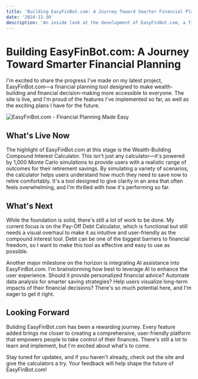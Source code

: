 ```yaml
---
title: 'Building EasyFinBot.com: A Journey Toward Smarter Financial Planning'
date: '2024-11-30'
description: 'An inside look at the development of EasyFinBot.com, a financial planning tool designed to make wealth-building and financial decision-making more accessible to everyone.'
---
```


# Building EasyFinBot.com: A Journey Toward Smarter Financial Planning

I'm excited to share the progress I've made on my latest project, EasyFinBot.com—a financial planning tool designed to make wealth-building and financial decision-making more accessible to everyone. The site is live, and I'm proud of the features I've implemented so far, as well as the exciting plans I have for the future.

<Image src="/images/projects/easyfinbot.jpg" alt="EasyFinBot.com - Financial Planning Made Easy" />

## What's Live Now
The highlight of EasyFinBot.com at this stage is the Wealth-Building Compound Interest Calculator. This isn't just any calculator—it's powered by 1,000 Monte Carlo simulations to provide users with a realistic range of outcomes for their retirement savings. By simulating a variety of scenarios, the calculator helps users understand how much they need to save now to retire comfortably. It's a tool designed to give clarity in an area that often feels overwhelming, and I'm thrilled with how it's performing so far.

## What's Next
While the foundation is solid, there's still a lot of work to be done. My current focus is on the Pay-Off Debt Calculator, which is functional but still needs a visual overhaul to make it as intuitive and user-friendly as the compound interest tool. Debt can be one of the biggest barriers to financial freedom, so I want to make this tool as effective and easy to use as possible.

Another major milestone on the horizon is integrating AI assistance into EasyFinBot.com. I'm brainstorming how best to leverage AI to enhance the user experience. Should it provide personalized financial advice? Automate data analysis for smarter saving strategies? Help users visualize long-term impacts of their financial decisions? There's so much potential here, and I'm eager to get it right.

## Looking Forward
Building EasyFinBot.com has been a rewarding journey. Every feature added brings me closer to creating a comprehensive, user-friendly platform that empowers people to take control of their finances. There's still a lot to learn and implement, but I'm excited about what's to come.

Stay tuned for updates, and if you haven't already, check out the site and give the calculators a try. Your feedback will help shape the future of EasyFinBot.com!
